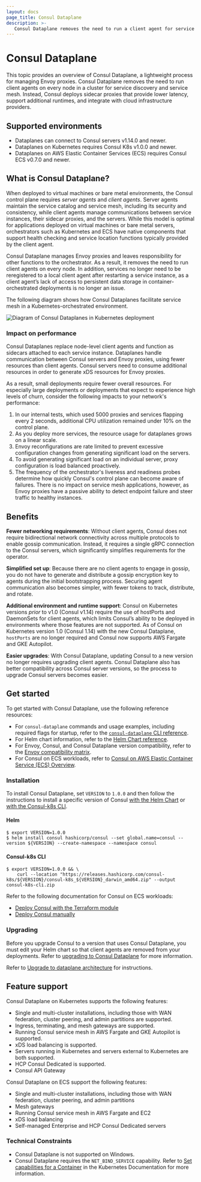 ```yaml
---
layout: docs
page_title: Consul Dataplane
description: >-
   Consul Dataplane removes the need to run a client agent for service discovery and service mesh by leveraging orchestrator functions. Learn about Consul Dataplane, how it can lower latency for Consul on Kubernetes and AWS ECS, and how it enables Consul support for AWS Fargate and GKE Autopilot.
---
```


# Consul Dataplane

This topic provides an overview of Consul Dataplane, a lightweight process for managing Envoy proxies. Consul Dataplane removes the need to run client agents on every node in a cluster for service discovery and service mesh. Instead, Consul deploys sidecar proxies that provide lower latency, support additional runtimes, and integrate with cloud infrastructure providers.

## Supported environments

- Dataplanes can connect to Consul servers v1.14.0 and newer.
- Dataplanes on Kubernetes requires Consul K8s v1.0.0 and newer.
- Dataplanes on AWS Elastic Container Services (ECS) requires Consul ECS v0.7.0 and newer.


## What is Consul Dataplane?

When deployed to virtual machines or bare metal environments, the Consul control plane requires _server agents_ and _client agents_. Server agents maintain the service catalog and service mesh, including its security and consistency, while client agents manage communications between service instances, their sidecar proxies, and the servers. While this model is optimal for applications deployed on virtual machines or bare metal servers, orchestrators such as Kubernetes and ECS have native components that support health checking and service location functions typically provided by the client agent.

Consul Dataplane manages Envoy proxies and leaves responsibility for other functions to the orchestrator. As a result, it removes the need to run client agents on every node. In addition, services no longer need to be reregistered to a local client agent after restarting a service instance, as a client agent’s lack of access to persistent data storage in container-orchestrated deployments is no longer an issue.

The following diagram shows how Consul Dataplanes facilitate service mesh in a Kubernetes-orchestrated environment.

![Diagram of Consul Dataplanes in Kubernetes deployment](/img/k8s-dataplanes-architecture.png)

### Impact on performance

Consul Dataplanes replace node-level client agents and function as sidecars attached to each service instance. Dataplanes handle communication between Consul servers and Envoy proxies, using fewer resources than client agents. Consul servers need to consume additional resources in order to generate xDS resources for Envoy proxies.

As a result, small deployments require fewer overall resources. For especially large deployments or deployments that expect to experience high levels of churn, consider the following impacts to your network's performance:

1. In our internal tests, which used 5000 proxies and services flapping every 2 seconds, additional CPU utilization remained under 10% on the control plane.
1. As you deploy more services, the resource usage for dataplanes grows on a linear scale.
1. Envoy reconfigurations are rate limited to prevent excessive configuration changes from generating significant load on the servers.
1. To avoid generating significant load on an individual server, proxy configuration is load balanced proactively.
1. The frequency of the orchestrator's liveness and readiness probes determine how quickly Consul's control plane can become aware of failures. There is no impact on service mesh applications, however, as Envoy proxies have a passive ability to detect endpoint failure and steer traffic to healthy instances.

## Benefits

**Fewer networking requirements**: Without client agents, Consul does not require bidirectional network connectivity across multiple protocols to enable gossip communication. Instead, it requires a single gRPC connection to the Consul servers, which significantly simplifies requirements for the operator.

**Simplified set up**: Because there are no client agents to engage in gossip, you do not have to generate and distribute a gossip encryption key to agents during the initial bootstrapping process. Securing agent communication also becomes simpler, with fewer tokens to track, distribute, and rotate.

**Additional environment and runtime support**: Consul on Kubernetes versions _prior_ to v1.0 (Consul v1.14) require the use of hostPorts and DaemonSets for client agents, which limits Consul’s ability to be deployed in environments where those features are not supported.
As of Consul on Kubernetes version 1.0 (Consul 1.14) with the new Consul Dataplane, `hostPorts` are no longer required and Consul now supports AWS Fargate and GKE Autopilot.

**Easier upgrades**: With Consul Dataplane, updating Consul to a new version no longer requires upgrading client agents. Consul Dataplane also has better compatibility across Consul server versions, so the process to upgrade Consul servers becomes easier.

## Get started

To get started with Consul Dataplane, use the following reference resources:

- For `consul-dataplane` commands and usage examples, including required flags for startup, refer to the [`consul-dataplane` CLI reference](/consul/docs/reference-cli/consul-dataplane).
- For Helm chart information, refer to the [Helm Chart reference](/consul/docs/reference/k8s/helm).
- For Envoy, Consul, and Consul Dataplane version compatibility, refer to the [Envoy compatibility matrix](/consul/docs/reference/proxy/envoy).
- For Consul on ECS workloads, refer to [Consul on AWS Elastic Container Service (ECS) Overview](/consul/docs/ecs).


### Installation

<Tabs>

<Tab heading="Kubernetes" group="k8s">

To install Consul Dataplane, set `VERSION` to `1.0.0` and then follow the instructions to install a specific version of Consul [with the Helm Chart](/consul/docs/k8s/installation/install#install-consul) or [with the Consul-k8s CLI](/consul/docs/k8s/installation/install-cli#install-a-previous-version).

#### Helm

```shell-session
$ export VERSION=1.0.0
$ helm install consul hashicorp/consul --set global.name=consul --version ${VERSION} --create-namespace --namespace consul
```

#### Consul-k8s CLI

```shell-session
$ export VERSION=1.0.0 && \
    curl --location "https://releases.hashicorp.com/consul-k8s/${VERSION}/consul-k8s_${VERSION}_darwin_amd64.zip" --output consul-k8s-cli.zip
```
</Tab>

<Tab heading="ECS" group="ecs">

Refer to the following documentation for Consul on ECS workloads:

- [Deploy Consul with the Terraform module](/consul/docs/register/service/ecs/)
- [Deploy Consul manually](/consul/docs/register/service/ecs/manual)

</Tab>

</Tabs>


### Upgrading

<Tabs>

<Tab heading="Kubernetes" group="k8s">

Before you upgrade Consul to a version that uses Consul Dataplane, you must edit your Helm chart so that client agents are removed from your deployments. Refer to [upgrading to Consul Dataplane](/consul/docs/k8s/upgrade#upgrading-to-consul-dataplanes) for more information.

</Tab>

<Tab heading="ECS" group="ecs">

Refer to [Upgrade to dataplane architecture](/consul/docs/upgrade/ecs/dataplane) for instructions.

</Tab>

</Tabs>

## Feature support

Consul Dataplane on Kubernetes supports the following features:

- Single and multi-cluster installations, including those with WAN federation, cluster peering, and admin partitions are supported.
- Ingress, terminating, and mesh gateways are supported.
- Running Consul service mesh in AWS Fargate and GKE Autopilot is supported.
- xDS load balancing is supported.
- Servers running in Kubernetes and servers external to Kubernetes are both supported.
- HCP Consul Dedicated is supported.
- Consul API Gateway

Consul Dataplane on ECS support the following features:

- Single and multi-cluster installations, including those with WAN federation, cluster peering, and admin partitions
- Mesh gateways
- Running Consul service mesh in AWS Fargate and EC2
- xDS load balancing
- Self-managed Enterprise and HCP Consul Dedicated servers

### Technical Constraints

- Consul Dataplane is not supported on Windows.
- Consul Dataplane requires the `NET_BIND_SERVICE` capability. Refer to [Set capabilities for a Container](https://kubernetes.io/docs/tasks/configure-pod-container/security-context/#set-capabilities-for-a-container) in the Kubernetes Documentation for more information.
